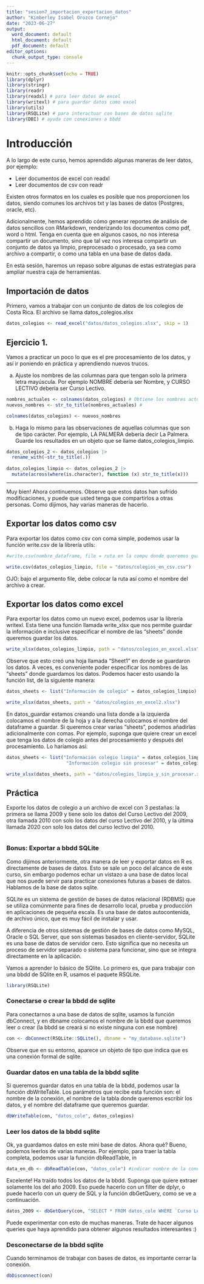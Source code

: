 ```yaml
---
title: "sesion7_importacion_exportacion_datos"
author: "Kimberley Isabel Orozco Cornejo"
date: "2023-06-27"
output:
  word_document: default
  html_document: default
  pdf_document: default
editor_options:
  chunk_output_type: console
---
```


```r
knitr::opts_chunk$set(echo = TRUE)
library(dplyr)
library(stringr)
library(readr)
library(readxl) # para leer datos de excel
library(writexl) # para guardar datos como excel
library(utils)
library(RSQLite) # para interactuar con bases de datos sqlite
library(DBI) # ayuda con conexiones a bbdd
```

# Introducción

A lo largo de este curso, hemos aprendido algunas maneras de leer datos, por ejemplo:

- Leer documentos de excel con readxl
- Leer documentos de csv con readr

Existen otros formatos en los cuales es posible que nos proporcionen los datos, 
siendo comunes los archivos txt y las bases de datos (Postgres, oracle, etc).

Adicionalmente, hemos aprendido cómo generar reportes de análisis de datos sencillos
con RMarkdown, renderizando los documentos como pdf, word o html. Tenga en cuenta que 
en algunos casos, no nos interesa compartir un documento, sino que tal vez nos 
interesa compartir un conjunto de datos ya limpio, preprocesado o procesado, ya
sea como archivo a compartir, o como una tabla en una base de datos dada.

En esta sesión, haremos un repaso sobre algunas de estas estrategias para ampliar
nuestra caja de herramientas.

## Importación de datos

Primero, vamos a trabajar con un conjunto de datos de los colegios de Costa Rica.
El archivo se llama datos_colegios.xlsx

```r
datos_colegios <- read_excel("datos/datos_colegios.xlsx", skip = 1)
```

## Ejercicio 1.

Vamos a practicar un poco lo que es el pre procesamiento de los datos, y así ir poniendo
en práctica y aprendiendo nuevos trucos.

a. Ajuste los nombres de las columnas para que tengan solo la primera letra mayúscula.
Por ejemplo NOMBRE debería ser Nombre, y CURSO LECTIVO debería ser Curso Lectivo.

```r
nombres_actuales <- colnames(datos_colegios) # Obtiene los nombres actuales
nuevos_nombres <- str_to_title(nombres_actuales) # 

colnames(datos_colegios) <- nuevos_nombres
```

b. Haga lo mismo para las observaciones de aquellas columnas que son de tipo carácter.
Por ejemplo, LA PALMERA debería decir La Palmera. Guarde los resultados en un objeto
que se llame datos_colegios_limpio.

```r
datos_colegios_2 <- datos_colegios |> 
  rename_with(~str_to_title(.))
              
datos_colegios_limpio <- datos_colegios_2 |> 
  mutate(across(where(is.character), function (x) str_to_title(x)))
```

----

Muy bien! Ahora continuemos. Observe que estos datos han sufrido modificaciones, 
y puede que usted tenga que compartirlos a otras personas. Como dijimos, hay
varias maneras de hacerlo. 

## Exportar los datos como csv

Para exportar los datos como csv con coma simple, podemos usar la función write.csv
de la librería utils:

```r
#write.csv(nombre_dataframe, file = ruta en la compu donde queremos guardar el archivo)

write.csv(datos_colegios_limpio, file = "datos/colegios_en_csv.csv")
```

OJO: bajo el argumento file, debe colocar la ruta así como el nombre del 
archivo a crear.

## Exportar los datos como excel

Para exportar los datos como un nuevo excel, podemos usar la librería writexl.
Esta tiene una función llamada write_xlsx que nos permite guardar la información 
e inclusive especificar el nombre de las "sheets" donde queremos guardar los datos.

```r
write_xlsx(datos_colegios_limpio, path = "datos/colegios_en_excel.xlsx")
```

Observe que esto creó una hoja llamada "Sheet1" en donde se guardaron los datos.
A veces, es conveniente poder especificar los nombres de las "sheets" donde guardamos
los datos. Podemos hacer esto usando la función list, de la siguiente manera:

```r
datos_sheets <- list("Información de colegio" = datos_colegios_limpio) 

write_xlsx(datos_sheets, path = "datos/colegios_en_excel2.xlsx")
```

En datos_guardar estamos creando una lista donde a la izquierda colocamos el nombre
de la hoja y a la derecha colocamos el nombre del dataframe a guardar. Si queremos crear
varias "sheets", podemos añadirlas adicionalmente con comas. Por ejemplo, suponga que
quiere crear un excel que tenga los datos de colegio antes del procesamiento y después 
del procesamiento. Lo haríamos así:

```r
datos_sheets <- list("Información colegio limpia" = datos_colegios_limpio,
                      "Información colegio sin procesar" = datos_colegios)

write_xlsx(datos_sheets, path = "datos/colegios_limpia_y_sin_procesar.xlsx")

```

## Práctica

Exporte los datos de colegio a un archivo de excel con 3 pestañas: la primera
se llama 2009 y tiene solo los datos del Curso Lectivo del 2009, otra llamada 2010 
con solo los datos del curso Lectivo del 2010, y la última llamada 2020 con solo
los datos del curso lectivo del 2010.

```r

```

### Bonus: Exportar a bbdd SQLite

Como dijimos anteriormente, otra manera de leer y exportar datos en R es directamente
de bases de datos. Esto se sale un poco del alcance de este curso, sin embargo
podemos echar un vistazo a una base de datos local que nos puede servir para practicar
conexiones futuras a bases de datos. Hablamos de la base de datos sqlite.

SQLite es un sistema de gestión de bases de datos relacional (RDBMS) que se utiliza 
comúnmente para fines de desarrollo local, prueba y producción en aplicaciones de pequeña escala. Es una base de datos autocontenida, de archivo único, que es muy fácil de 
instalar y usar.

A diferencia de otros sistemas de gestión de bases de datos como MySQL, Oracle o 
SQL Server, que son sistemas basados en cliente-servidor, SQLite es una base de datos 
de servidor cero. Esto significa que no necesita un proceso de servidor separado o 
sistema para funcionar, sino que se integra directamente en la aplicación.

Vamos a aprender lo básico de SQlite. Lo primero es, que para trabajar con una bbdd de
SQlite en R, usamos el paquete RSQLite.

```r
library(RSQLite)
```

### Conectarse o crear la bbdd de sqlite

Para conectarnos a una base de datos de sqlite, usamos la función dbConnect, y en 
dbname colocamos el nombre de la bbdd que queremos leer o crear (la bbdd se creará 
si no existe ninguna con ese nombre)

```r
con <- dbConnect(RSQLite::SQLite(), dbname = "my_database.sqlite")
```

Observe que en su entorno, aparece un objeto de tipo que indica que es una conexión formal
de sqlite.

### Guardar datos en una tabla de la bbdd sqlite

Si queremos guardar datos en una tabla de la bbdd, podemos usar la función dbWriteTable.
Los parámetros que recibe esta función son: el nombre de la conexión, el nombre de la tabla
donde queremos escribir los datos, y el nombre del dataframe que queremos guardar.

```r
dbWriteTable(con, "datos_cole", datos_colegios)
```

### Leer los datos de la bbdd sqlite

Ok, ya guardamos datos en este mini base de datos. Ahora qué? Bueno, podemos leerlos
de varias maneras. Por ejemplo, para traer la tabla completa, podemos usar la función
dbReadTable, in

```r
data_en_db <- dbReadTable(con, "datos_cole") #indicar nombre de la conexion y de la tabla a leer
```

Excelente! Ha traído todos los datos de la bbdd. Suponga que quiere extraer solamente
los del año 2009. Eso puede hacerlo con un filter de dplyr, o puede hacerlo
con un query de SQL y la función dbGetQuery, como se ve a continuación.

```r
datos_2009 <- dbGetQuery(con, "SELECT * FROM datos_cole WHERE `Curso Lectivo` = 2009")
```

Puede experimentar con esto de muchas maneras. Trate de hacer algunos queries que haya
aprendido para obtener algunos resultados interesantes :)

### Desconectarse de la bbdd sqlite

Cuando terminamos de trabajar con bases de datos, es importante cerrar la conexión.

```r
dbDisconnect(con)
```

